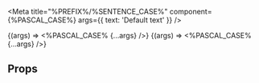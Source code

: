 
<Meta
  title="%PREFIX%/%SENTENCE_CASE%"
  component={%PASCAL_CASE%}
  args={{
    text: 'Default text'
  }}
/>

<Title type="ALPHA">%SENTENCE_CASE%</Title>

<Description of={%PASCAL_CASE%} />

<Canvas withSource="open">
  <Story name="Default">
    {(args) => <%PASCAL_CASE% {...args} />}
  </Story>
   <Story
    name="Alternate Text"
    args={{
      text: 'Alternate Text'
    }}
  >
    {(args) => <%PASCAL_CASE% {...args} />}
  </Story>
</Canvas>

## Props

<ArgsTable of={%PASCAL_CASE%} />
